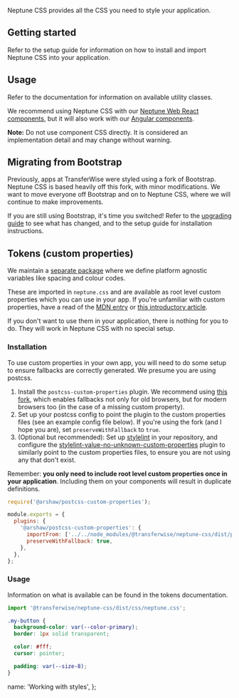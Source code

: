 
Neptune CSS provides all the CSS you need to style your application.

## Getting started

Refer to the <DocLink href="/about/Setup">setup guide</DocLink> for information on how to install and import Neptune CSS into your application.

## Usage

Refer to the <DocLink href="/styles/core/Typography">documentation</DocLink> for information on available utility classes.

We recommend using Neptune CSS with our [Neptune Web React components](https://www.npmjs.com/package/@transferwise/components), but it will also work with our [Angular components](https://www.npmjs.com/package/@transferwise/styleguide-components).

**Note:** Do not use component CSS directly. It is considered an implementation detail and may change without warning.

## Migrating from Bootstrap

Previously, apps at TransferWise were styled using a fork of Bootstrap. Neptune CSS is based heavily off this fork, with minor modifications. We want to move everyone off Bootstrap and on to Neptune CSS, where we will continue to make improvements.

If you are still using Bootstrap, it's time you switched! Refer to the [upgrading guide](https://github.com/transferwise/neptune-web/blob/main/packages/css/docs/upgrading.md) to see what has changed, and to the <DocLink href="/about/Setup">setup guide</DocLink> for installation instructions.

## Tokens (custom properties)

We maintain a [separate package](https://www.npmjs.com/package/@transferwise/neptune-tokens) where we define platform agnostic variables like spacing and colour codes.

These are imported in `neptune.css` and are available as root level custom properties which you can use in your app. If you're unfamiliar with custom properties, have a read of the [MDN entry](https://developer.mozilla.org/en-US/docs/Web/CSS/--*) or [this introductory article](https://www.smashingmagazine.com/2018/05/css-custom-properties-strategy-guide/).

If you don't want to use them in your application, there is nothing for you to do. They will work in Neptune CSS with no special setup.

### Installation

To use custom properties in your own app, you will need to do some setup to ensure fallbacks are correctly generated. We presume you are using postcss.

1. Install the `postcss-custom-properties` plugin. We recommend using [this fork](https://www.npmjs.com/package/@arshaw/postcss-custom-properties), which enables fallbacks not only for old browsers, but for modern browsers too (in the case of a missing custom property).
2. Set up your postcss config to point the plugin to the custom properties files (see an example config file below). If you're using the fork (and I hope you are), set `preserveWithFallback` to `true`.
3. (Optional but recommended): Set up [stylelint](https://stylelint.io) in your repository, and configure the [stylelint-value-no-unknown-custom-properties](https://github.com/csstools/stylelint-value-no-unknown-custom-properties) plugin to similarly point to the custom properties files, to ensure you are not using any that don't exist.

Remember: **you only need to include root level custom properties once in your application**. Including them on your components will result in duplicate definitions.

```js
require('@arshaw/postcss-custom-properties');

module.exports = {
  plugins: {
    '@arshaw/postcss-custom-properties': {
      importFrom: ['../../node_modules/@transferwise/neptune-css/dist/props/neptune-tokens.css'],
      preserveWithFallback: true,
    },
  },
};
```

### Usage

Information on what is available can be found in the <DocLink href="/styles/tokens/Colors">tokens documentation</DocLink>.

```js
import '@transferwise/neptune-css/dist/css/neptune.css';
```

```css
.my-button {
  background-color: var(--color-primary);
  border: 1px solid transparent;

  color: #fff;
  cursor: pointer;

  padding: var(--size-8);
}
```

  name: 'Working with styles',
};
